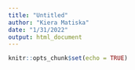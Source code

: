 ```yaml
---
title: "Untitled"
author: "Kiera Matiska"
date: "1/31/2022"
output: html_document
---
```


```r
knitr::opts_chunk$set(echo = TRUE)
```


